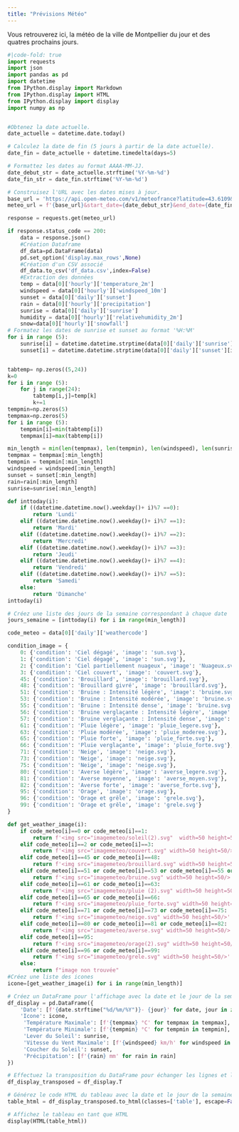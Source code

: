 ```yaml
---
title: "Prévisions Météo"
---
```

Vous retrouverez ici, la météo de la ville de Montpellier du jour et des quatres prochains jours.

```python
#|code-fold: true
import requests
import json
import pandas as pd
import datetime
from IPython.display import Markdown
from IPython.display import HTML
from IPython.display import display
import numpy as np


#Obtenez la date actuelle.
date_actuelle = datetime.date.today()

# Calculez la date de fin (5 jours à partir de la date actuelle).
date_fin = date_actuelle + datetime.timedelta(days=5)

# Formattez les dates au format AAAA-MM-JJ.
date_debut_str = date_actuelle.strftime('%Y-%m-%d')
date_fin_str = date_fin.strftime('%Y-%m-%d')

# Construisez l'URL avec les dates mises à jour.
base_url = 'https://api.open-meteo.com/v1/meteofrance?latitude=43.6109&longitude=3.8763&current=temperature_2m,rain&hourly=temperature_2m,relativehumidity_2m,precipitation,snowfall,windspeed_10m&daily=weathercode,sunrise,sunset&timezone=Europe%2FBerlin&start_date=2023-10-31&end_date=2023-11-04'
meteo_url = f'{base_url}&start_date={date_debut_str}&end_date={date_fin_str}'

response = requests.get(meteo_url)

if response.status_code == 200:
    data = response.json()
    #Création Dataframe
    df_data=pd.DataFrame(data)
    pd.set_option('display.max_rows',None)
    #Création d'un CSV associé
    df_data.to_csv('df_data.csv',index=False)
    #Extraction des données
    temp = data[0]['hourly']['temperature_2m']
    windspeed = data[0]['hourly']['windspeed_10m']
    sunset = data[0]['daily']['sunset']
    rain = data[0]['hourly']['precipitation']
    sunrise = data[0]['daily']['sunrise']
    humidity = data[0]['hourly']['relativehumidity_2m']
    snow=data[0]['hourly']['snowfall']
# Formatez les dates de sunrise et sunset au format '%H:%M'
for i in range (5):
    sunrise[i] = datetime.datetime.strptime(data[0]['daily']['sunrise'][i], '%Y-%m-%dT%H:%M').strftime('%H:%M')
    sunset[i] = datetime.datetime.strptime(data[0]['daily']['sunset'][i], '%Y-%m-%dT%H:%M').strftime('%H:%M')


tabtemp= np.zeros((5,24))
k=0
for i in range (5):
    for j in range(24):
        tabtemp[i,j]=temp[k]
        k+=1
tempmin=np.zeros(5)
tempmax=np.zeros(5)
for i in range (5):
    tempmin[i]=min(tabtemp[i])
    tempmax[i]=max(tabtemp[i])

min_length = min(len(tempmax), len(tempmin), len(windspeed), len(sunrise), len(sunset))
tempmax = tempmax[:min_length]
tempmin = tempmin[:min_length]
windspeed = windspeed[:min_length]
sunset = sunset[:min_length]
rain=rain[:min_length]
sunrise=sunrise[:min_length]

def inttoday(i):
    if ((datetime.datetime.now().weekday()+ i)%7 ==0):
        return 'Lundi'
    elif ((datetime.datetime.now().weekday()+ i)%7 ==1):
        return 'Mardi'
    elif ((datetime.datetime.now().weekday()+ i)%7 ==2):
        return 'Mercredi'
    elif ((datetime.datetime.now().weekday()+ i)%7 ==3):
        return 'Jeudi'
    elif ((datetime.datetime.now().weekday()+ i)%7 ==4):
        return 'Vendredi'
    elif ((datetime.datetime.now().weekday()+ i)%7 ==5):
        return 'Samedi'
    else:
        return 'Dimanche'
inttoday(i)

# Créez une liste des jours de la semaine correspondant à chaque date
jours_semaine = [inttoday(i) for i in range(min_length)]

code_meteo = data[0]['daily']['weathercode']

condition_image = {
    0: {'condition': 'Ciel dégagé', 'image': 'sun.svg'},
    1: {'condition': 'Ciel dégagé', 'image': 'sun.svg'},
    2: {'condition': 'Ciel partiellement nuageux', 'image': 'Nuageux.svg'},
    3: {'condition': 'Ciel couvert', 'image': 'couvert.svg'},
    45: {'condition': 'Brouillard', 'image': 'brouillard.svg'},
    48: {'condition': 'Brouillard givré', 'image': 'brouillard.svg'},
    51: {'condition': 'Bruine : Intensité légère', 'image': 'bruine.svg'},
    53: {'condition': 'Bruine : Intensité modérée', 'image': 'bruine.svg'},
    55: {'condition': 'Bruine : Intensité dense', 'image': 'bruine.svg'},
    56: {'condition': 'Bruine verglaçante : Intensité légère', 'image': 'bruine_verglaçante.svg'},
    57: {'condition': 'Bruine verglaçante : Intensité dense', 'image': 'bruine_verglaçante.svg'},
    61: {'condition': 'Pluie légère', 'image': 'pluie_legere.svg'},
    63: {'condition': 'Pluie modérée', 'image': 'pluie_moderee.svg'},
    65: {'condition': 'Pluie forte', 'image': 'pluie_forte.svg'},
    66: {'condition': 'Pluie verglaçante', 'image': 'pluie_forte.svg'},
    71: {'condition': 'Neige', 'image': 'neige.svg'},
    73: {'condition': 'Neige', 'image': 'neige.svg'},
    75: {'condition': 'Neige', 'image': 'neige.svg'},
    80: {'condition': 'Averse légère', 'image': 'averse_legere.svg'},
    81: {'condition': 'Averse moyenne', 'image': 'averse_moyen.svg'},
    82: {'condition': 'Averse forte', 'image': 'averse_forte.svg'},
    95: {'condition': 'Orage', 'image': 'orage.svg'},
    96: {'condition': 'Orage et grêle', 'image': 'grele.svg'},
    99: {'condition': 'Orage et grêle', 'image': 'grele.svg'}
}

def get_weather_image(i):
    if code_meteo[i]==0 or code_meteo[i]==1:
        return f'<img src="imagemeteo/soleil(2).svg"  width=50 height=50/>'
    elif code_meteo[i]==2 or code_meteo[i]==3:
        return f'<img src="imagemeteo/couvert.svg" width=50 height=50/>'
    elif code_meteo[i]==45 or code_meteo[i]==48: 
        return f'<img src="imagemeteo/brouillard.svg" width=50 height=50/>'
    elif code_meteo[i]==51 or code_meteo[i]==53 or code_meteo[i]==55 or code_meteo[i]==56  or code_meteo[i]==57: 
        return f'<img src="imagemeteo/bruine.svg" width=50 height=50/>'
    elif code_meteo[i]==61 or code_meteo[i]==63: 
        return f'<img src="imagemeteo/pluie (2).svg" width=50 height=50/>'
    elif code_meteo[i]==65 or code_meteo[i]==66: 
        return f'<img src="imagemeteo/pluie_forte.svg" width=50 height=50/>'
    elif code_meteo[i]==71 or code_meteo[i]==73 or code_meteo[i]==75:
        return f'<img src="imagemeteo/neige.svg" width=50 height=50/>'
    elif code_meteo[i]==80 or code_meteo[i]==81 or code_meteo[i]==82:
        return f'<img src="imagemeteo/averse.svg" width=50 height=50/>'
    elif code_meteo[i]==95:
        return f'<img src="imagemeteo/orage(2).svg" width=50 height=50/>'
    elif code_meteo[i]==96 or code_meteo[i]==99:
        return f'<img src="imagemeteo/grele.svg" width=50 height=50/>'
    else:
        return f"image non trouvée"
#Créez une liste des icones 
icone=[get_weather_image(i) for i in range(min_length)]

# Créez un DataFrame pour l'affichage avec la date et le jour de la semaine dans une seule colonne
df_display = pd.DataFrame({
    'Date': [f'{date.strftime("%d/%m/%Y")}- {jour}' for date, jour in zip(pd.date_range(date_debut_str, periods=min_length).date, jours_semaine)],
    'Icone': icone,
     'Température Maximale': [f'{tempmax} °C' for tempmax in tempmax],
     'Température Minimale': [f'{tempmin} °C' for tempmin in tempmin],
     'Lever du Soleil': sunrise,
     'Vitesse du Vent Maximale': [f'{windspeed} km/h' for windspeed in windspeed],
     'Coucher du Soleil': sunset,
     'Précipitation': [f'{rain} mm' for rain in rain]
})

# Effectuez la transposition du DataFrame pour échanger les lignes et les colonnes
df_display_transposed = df_display.T

# Générez le code HTML du tableau avec la date et le jour de la semaine
table_html = df_display_transposed.to_html(classes=['table'], escape=False, header=False)

# Affichez le tableau en tant que HTML
display(HTML(table_html))

```
